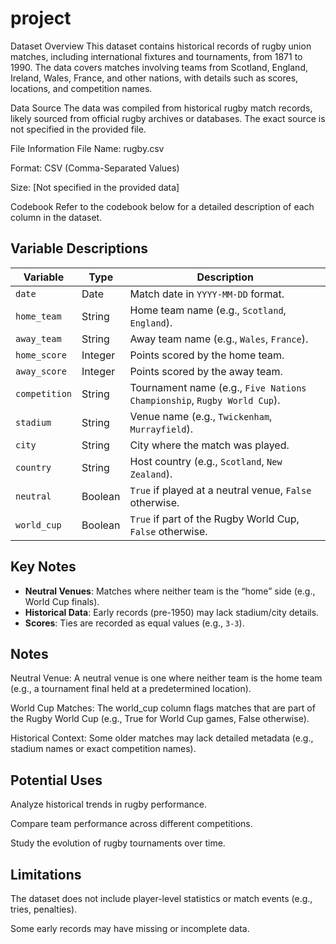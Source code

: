 # project
Dataset Overview
This dataset contains historical records of rugby union matches, including international fixtures and tournaments, from 1871 to 1990. The data covers matches involving teams from Scotland, England, Ireland, Wales, France, and other nations, with details such as scores, locations, and competition names.

Data Source
The data was compiled from historical rugby match records, likely sourced from official rugby archives or databases. The exact source is not specified in the provided file.

File Information
File Name: rugby.csv

Format: CSV (Comma-Separated Values)

Size: [Not specified in the provided data]

Codebook
Refer to the codebook below for a detailed description of each column in the dataset.

## Variable Descriptions

| Variable        | Type      | Description                                                                 |
|----------------|-----------|-----------------------------------------------------------------------------|
| `date`         | Date      | Match date in `YYYY-MM-DD` format.                                         |
| `home_team`    | String    | Home team name (e.g., `Scotland`, `England`).                              |
| `away_team`    | String    | Away team name (e.g., `Wales`, `France`).                                  |
| `home_score`   | Integer   | Points scored by the home team.                                            |
| `away_score`   | Integer   | Points scored by the away team.                                            |
| `competition`  | String    | Tournament name (e.g., `Five Nations Championship`, `Rugby World Cup`).   |
| `stadium`      | String    | Venue name (e.g., `Twickenham`, `Murrayfield`).                            |
| `city`         | String    | City where the match was played.                                           |
| `country`      | String    | Host country (e.g., `Scotland`, `New Zealand`).                            |
| `neutral`      | Boolean   | `True` if played at a neutral venue, `False` otherwise.                    |
| `world_cup`    | Boolean   | `True` if part of the Rugby World Cup, `False` otherwise.                  |

## Key Notes
- **Neutral Venues**: Matches where neither team is the "home" side (e.g., World Cup finals).
- **Historical Data**: Early records (pre-1950) may lack stadium/city details.
- **Scores**: Ties are recorded as equal values (e.g., `3-3`).

## Notes

Neutral Venue: A neutral venue is one where neither team is the home team (e.g., a tournament final held at a predetermined location).

World Cup Matches: The world_cup column flags matches that are part of the Rugby World Cup (e.g., True for World Cup games, False otherwise).

Historical Context: Some older matches may lack detailed metadata (e.g., stadium names or exact competition names).

## Potential Uses
Analyze historical trends in rugby performance.

Compare team performance across different competitions.

Study the evolution of rugby tournaments over time.

## Limitations
The dataset does not include player-level statistics or match events (e.g., tries, penalties).

Some early records may have missing or incomplete data.


